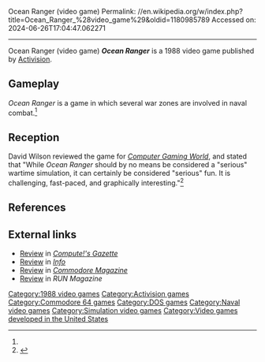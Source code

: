 Ocean Ranger (video game)
Permalink: //en.wikipedia.org/w/index.php?title=Ocean_Ranger_%28video_game%29&oldid=1180985789
Accessed on: 2024-06-26T17:04:47.062271



------
Ocean Ranger (video game)
{{Short description|1988 video game}}
{{Infobox video game
| collapsible = 
| state = 
| italic title = 
| title = Ocean Ranger 
| image = Ocean Ranger cover.jpg
| alt = 
| caption = 
| developer = 
| publisher = [[Activision]]
| series = 
| engine = 
| platforms = [[Commodore 64]], [[MS-DOS]]
| released = 1988
| genre = Wargame
| modes = 
}}
'''''Ocean Ranger''''' is a 1988 video game published by [[Activision]].

==Gameplay==
''Ocean Ranger'' is a game in which several war zones are involved in naval combat.<ref name="CGW55"/>

==Reception==
David Wilson reviewed the game for ''[[Computer Gaming World]]'', and stated that "While ''Ocean Ranger'' should by no means be considered a "serious" wartime simulation, it can certainly be considered "serious" fun. It is challenging, fast-paced, and graphically interesting."<ref name="CGW55">{{cite magazine |last=Wilson |first=David |title=The Captain Is Courageous: Activision's "Ocean Ranger" |magazine=Computer Gaming World |date=January 1989 |volume=1 |issue=55 |pages=26, 47}}</ref>

==References==
{{reflist}}

==External links==
*[https://archive.org/details/1989-02-computegazette/page/n43/mode/2up Review] in ''[[Compute!'s Gazette]]''
*[https://archive.org/details/info-magazine-24/page/n65/mode/2up Review] in ''[[Info (magazine)|Info]]''
*[https://archive.org/details/29-commodore-magazine/page/n21/mode/2up Review] in ''[[Commodore Magazine]]''
*[https://archive.org/details/run-magazine-63/page/n19/mode/2up Review] in ''RUN Magazine''

[[Category:1988 video games]]
[[Category:Activision games]]
[[Category:Commodore 64 games]]
[[Category:DOS games]]
[[Category:Naval video games]]
[[Category:Simulation video games]]
[[Category:Video games developed in the United States]]